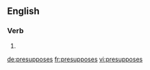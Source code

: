 {{also|présupposés|présupposes}}
==English==

===Verb===
{{head|en|verb form}}

# {{en-third-person singular of|presuppose}}

[[de:presupposes]]
[[fr:presupposes]]
[[vi:presupposes]]